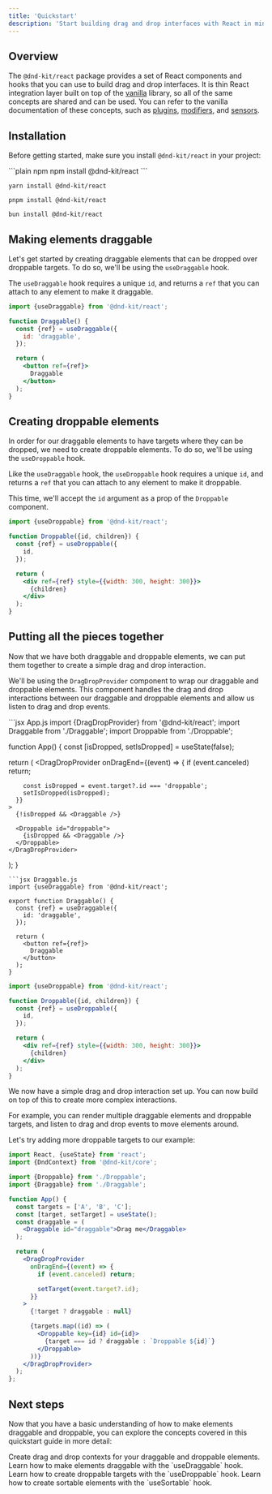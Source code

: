 ```yaml
---
title: 'Quickstart'
description: 'Start building drag and drop interfaces with React in minutes.'
---
```



<Intro />

## Overview

The `@dnd-kit/react` package provides a set of React components and hooks that you can use to build drag and drop interfaces. It is thin React integration layer built on top of the [vanilla](/overview) library, so all of the same concepts are shared and can be used. You can refer to the vanilla documentation of these concepts, such as [plugins](/extend/plugins), [modifiers](/extend/modifiers), and [sensors](/extend/sensors).

## Installation
Before getting started, make sure you install `@dnd-kit/react` in your project:

<CodeGroup>
  ```plain npm
  npm install @dnd-kit/react
  ```

  ```plain yarn
  yarn install @dnd-kit/react
  ```

  ```plain pnpm
  pnpm install @dnd-kit/react
  ```

  ```plain bun
  bun install @dnd-kit/react
  ```
</CodeGroup>

## Making elements draggable

Let's get started by creating draggable elements that can be dropped over droppable targets. To do so, we'll be using the `useDraggable` hook.

The `useDraggable` hook requires a unique `id`, and returns a `ref` that you can attach to any element to make it draggable.

```jsx
import {useDraggable} from '@dnd-kit/react';

function Draggable() {
  const {ref} = useDraggable({
    id: 'draggable',
  });

  return (
    <button ref={ref}>
      Draggable
    </button>
  );
}
```

<Story id="react-draggable--basic-setup" />

## Creating droppable elements

In order for our draggable elements to have targets where they can be dropped, we need to create droppable elements.
To do so, we'll be using the `useDroppable` hook.

Like the `useDraggable` hook, the `useDroppable` hook requires a unique `id`, and returns a `ref` that you can attach to any element to make it droppable.

This time, we'll accept the `id` argument as a prop of the `Droppable` component.

```jsx
import {useDroppable} from '@dnd-kit/react';

function Droppable({id, children}) {
  const {ref} = useDroppable({
    id,
  });

  return (
    <div ref={ref} style={{width: 300, height: 300}}>
      {children}
    </div>
  );
}
```

## Putting all the pieces together

Now that we have both draggable and droppable elements, we can put them together to create a simple drag and drop interaction.

We'll be using the `DragDropProvider` component to wrap our draggable and droppable elements.
This component handles the drag and drop interactions between our draggable and droppable elements and allow us listen to drag and drop events.

<CodeGroup>
```jsx App.js
import {DragDropProvider} from '@dnd-kit/react';
import Draggable from './Draggable';
import Droppable from './Droppable';

function App() {
  const [isDropped, setIsDropped] = useState(false);

  return (
    <DragDropProvider
      onDragEnd={(event) => {
        if (event.canceled) return;

        const isDropped = event.target?.id === 'droppable';
        setIsDropped(isDropped);
      }}
    >
      {!isDropped && <Draggable />}

      <Droppable id="droppable">
        {isDropped && <Draggable />}
      </Droppable>
    </DragDropProvider>
  );
}
```
```jsx Draggable.js
import {useDraggable} from '@dnd-kit/react';

export function Draggable() {
  const {ref} = useDraggable({
    id: 'draggable',
  });

  return (
    <button ref={ref}>
      Draggable
    </button>
  );
}
```
```jsx Droppable.js
import {useDroppable} from '@dnd-kit/react';

function Droppable({id, children}) {
  const {ref} = useDroppable({
    id,
  });

  return (
    <div ref={ref} style={{width: 300, height: 300}}>
      {children}
    </div>
  );
}
```
</CodeGroup>

<div class="mt-8">
  <Story id="react-droppable--basic-setup" height="390" />
</div>

We now have a simple drag and drop interaction set up. You can now build on top of this to create more complex interactions.

For example, you can render multiple draggable elements and droppable targets, and listen to drag and drop events to move elements around.

Let's try adding more droppable targets to our example:

```jsx App.js
import React, {useState} from 'react';
import {DndContext} from '@dnd-kit/core';

import {Droppable} from './Droppable';
import {Draggable} from './Draggable';

function App() {
  const targets = ['A', 'B', 'C'];
  const [target, setTarget] = useState();
  const draggable = (
    <Draggable id="draggable">Drag me</Draggable>
  );

  return (
    <DragDropProvider
      onDragEnd={(event) => {
        if (event.canceled) return;

        setTarget(event.target?.id);
      }}
    >
      {!target ? draggable : null}

      {targets.map((id) => (
        <Droppable key={id} id={id}>
          {target === id ? draggable : `Droppable ${id}`}
        </Droppable>
      ))}
    </DragDropProvider>
  );
};
```

<Story id="react-droppable-multiple-drop-targets--multiple-droppables" height="740" />

## Next steps

Now that you have a basic understanding of how to make elements draggable and droppable, you can explore the concepts covered in this quickstart guide in more detail:

<CardGroup>
  <Card title="DragDropProvider" icon="sitemap" href="/react/components/drag-drop-provider">
    Create drag and drop contexts for your draggable and droppable elements.
  </Card>

  <Card title="useDraggable" icon="bullseye-pointer" href="/react/hooks/use-draggable">
    Learn how to make elements draggable with the `useDraggable` hook.
  </Card>

  <Card title="useDroppable" icon="arrows-maximize" href="/react/hooks/use-droppable">
    Learn how to create droppable targets with the `useDroppable` hook.
  </Card>

  <Card title="useSortable" icon="layer-group" href="/react/hooks/use-sortable">
    Learn how to create sortable elements with the `useSortable` hook.
  </Card>
</CardGroup>
